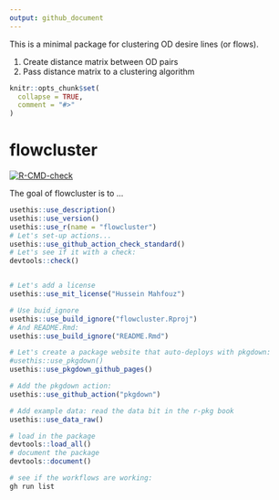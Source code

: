 ```yaml
---
output: github_document
---
```


This is a minimal package for clustering OD desire lines (or flows). 

1. Create distance matrix between OD pairs
2. Pass distance matrix to a clustering algorithm 

```r
knitr::opts_chunk$set(
  collapse = TRUE,
  comment = "#>"
)
```

# flowcluster

<!-- badges: start -->
[![R-CMD-check](https://github.com/Hussein-Mahfouz/flowcluster/actions/workflows/R-CMD-check.yaml/badge.svg)](https://github.com/Hussein-Mahfouz/flowcluster/actions/workflows/R-CMD-check.yaml)
<!-- badges: end -->

The goal of flowcluster is to ...

```r
usethis::use_description()
usethis::use_version()
usethis::use_r(name = "flowcluster")
# Let's set-up actions...
usethis::use_github_action_check_standard()
# Let's see if it with a check:
devtools::check()


# Let's add a license
usethis::use_mit_license("Hussein Mahfouz")

# Use buid_ignore
usethis::use_build_ignore("flowcluster.Rproj")
# And README.Rmd:
usethis::use_build_ignore("README.Rmd")

# Let's create a package website that auto-deploys with pkgdown:
#usethis::use_pkgdown()
usethis::use_pkgdown_github_pages()

# Add the pkgdown action:
usethis::use_github_action("pkgdown")

# Add example data: read the data bit in the r-pkg book
usethis::use_data_raw()

# load in the package
devtools::load_all()
# document the package
devtools::document()
```

```r
# see if the workflows are working:
gh run list
```


```r
```

